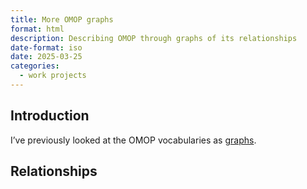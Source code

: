 ```yaml
---
title: More OMOP graphs
format: html
description: Describing OMOP through graphs of its relationships
date-format: iso
date: 2025-03-25
categories:
  - work projects
---
```


## Introduction
I've previously looked at the OMOP vocabularies as [graphs](omop-graph-generator.qmd).

## Relationships

```python

```
